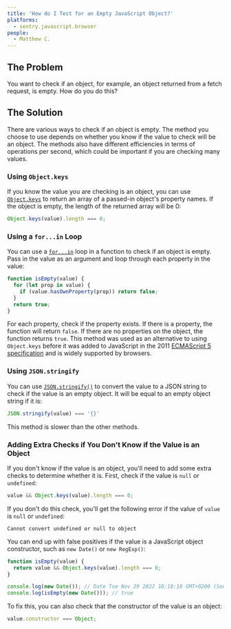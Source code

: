 ```yaml
---
title: 'How do I Test for an Empty JavaScript Object?'
platforms: 
  - sentry.javascript.browser
people: 
  - Matthew C.
---
```


## The Problem

You want to check if an object, for example, an object returned from a fetch request, is empty. How do you do this?

## The Solution

There are various ways to check if an object is empty. The method you choose to use depends on whether you know if the value to check will be an object. The methods also have different efficiencies in terms of operations per second, which could be important if you are checking many values.

### Using `Object.keys`

If you know the value you are checking is an object, you can use [`Object.keys`](https://developer.mozilla.org/en-US/docs/Web/JavaScript/Reference/Global_Objects/Object/keys#browser_compatibility) to return an array of a passed-in object's property names. If the object is empty, the length of the returned array will be 0:

```javascript
Object.keys(value).length === 0;
```

### Using a `for...in` Loop

You can use a [`for...in`](https://developer.mozilla.org/en-US/docs/Web/JavaScript/Reference/Statements/for...in) loop in a function to check if an object is empty. Pass in the value as an argument and loop through each property in the value:

```javascript
function isEmpty(value) {
  for (let prop in value) {
    if (value.hasOwnProperty(prop)) return false;
  }
  return true;
}
```

For each property, check if the property exists. If there is a property, the function will return `false`. If there are no properties on the object, the function returns `true`. This method was used as an alternative to using `Object.keys` before it was added to JavaScript in the 2011 [ECMAScript 5 specification](https://262.ecma-international.org/5.1/) and is widely supported by browsers.

### Using `JSON.stringify`

You can use [`JSON.stringify()`](https://developer.mozilla.org/en-US/docs/Web/JavaScript/Reference/Global_Objects/JSON/stringify) to convert the value to a JSON string to check if the value is an empty object. It will be equal to an empty object string if it is:

```javascript
JSON.stringify(value) === '{}'
```

This method is slower than the other methods.

### Adding Extra Checks if You Don't Know if the Value is an Object

If you don't know if the value is an object, you'll need to add some extra checks to determine whether it is. First, check if the value is `null` or `undefined`:

```javascript
value && Object.keys(value).length === 0;
```

If you don't do this check, you'll get the following error if the value of `value` is `null` or `undefined`:

```
Cannot convert undefined or null to object
```

You can end up with false positives if the value is a JavaScript object constructor, such as `new Date()` or `new RegExp()`:

```javascript
function isEmpty(value) {
  return value && Object.keys(value).length === 0;
}

console.log(new Date()); // Date Tue Nov 29 2022 18:18:10 GMT+0200 (South Africa Standard Time)
console.log(isEmpty(new Date())); // true
```

To fix this, you can also check that the constructor of the value is an object:

```javascript
value.constructor === Object;
```
